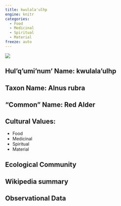 ```yaml
---
title: kwulala'ulhp
engine: knitr
categories:
  - Food
  - Medicinal
  - Spiritual
  - Material
freeze: auto
---
```

![](https://inaturalist-open-data.s3.amazonaws.com/photos/50900970/medium.jpg)

## **Hul'q'umi'num' Name**: kwulala'ulhp
## **Taxon Name**: Alnus rubra
## **"Common" Name**: Red Alder
## **Cultural Values**:

  - Food
  - Medicinal
  - Spiritual
  - Material

## **Ecological Community**
## **Wikipedia summary**
## **Observational Data**
